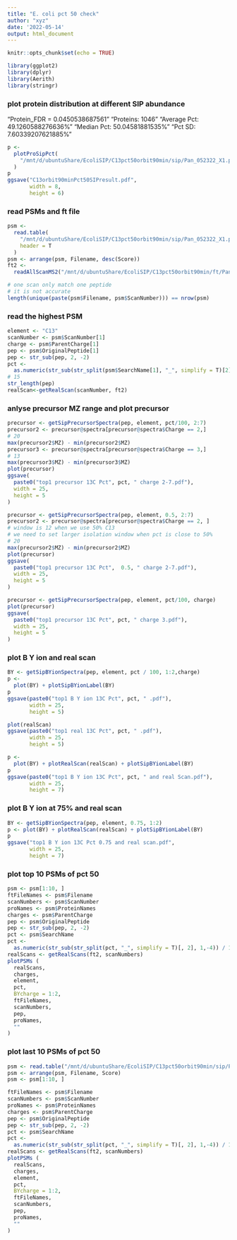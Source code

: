```yaml
---
title: "E. coli pct 50 check"
author: "xyz"
date: '2022-05-14'
output: html_document
---
```


```r
knitr::opts_chunk$set(echo = TRUE)
```

```r
library(ggplot2)
library(dplyr)
library(Aerith)
library(stringr)
```

### plot protein distribution at different SIP abundance

"Protein_FDR = 0.0450538687561"
"Proteins: 1046"
"Average Pct: 49.1260588276636%"
"Median Pct: 50.04581881535%"
"Pct SD: 7.60339207621885%"

```r
p <-
  plotProSipPct(
    "/mnt/d/ubuntuShare/EcoliSIP/C13pct50orbit90min/sip/Pan_052322_X1.pro.cluster.txt"
  )
p
ggsave("C13orbit90minPct50SIPresult.pdf",
       width = 8,
       height = 6)
```

### read PSMs and ft file

```r
psm <-
  read.table(
    "/mnt/d/ubuntuShare/EcoliSIP/C13pct50orbit90min/sip/Pan_052322_X1.psm.txt",
    header = T
  )
psm <- arrange(psm, Filename, desc(Score))
ft2 <-
  readAllScanMS2("/mnt/d/ubuntuShare/EcoliSIP/C13pct50orbit90min/ft/Pan_052322_X13.FT2")

# one scan only match one peptide
# it is not accurate
length(unique(paste(psm$Filename, psm$ScanNumber))) == nrow(psm)
```

### read the highest PSM

```r
element <- "C13"
scanNumber <- psm$ScanNumber[1]
charge <- psm$ParentCharge[1]
pep <- psm$OriginalPeptide[1]
pep <- str_sub(pep, 2, -2)
pct <-
  as.numeric(str_sub(str_split(psm$SearchName[1], "_", simplify = T)[2], 1, -4))
# 15
str_length(pep)
realScan<-getRealScan(scanNumber, ft2)
```

### anlyse precursor MZ range and plot precursor

```r
precursor <- getSipPrecursorSpectra(pep, element, pct/100, 2:7)
precursor2 <- precursor@spectra[precursor@spectra$Charge == 2,]
# 20
max(precursor2$MZ) - min(precursor2$MZ)
precursor3 <- precursor@spectra[precursor@spectra$Charge == 3,]
# 13
max(precursor3$MZ) - min(precursor3$MZ)
plot(precursor)
ggsave(
  paste0("top1 precursor 13C Pct", pct, " charge 2-7.pdf"),
  width = 25,
  height = 5
)

precursor <- getSipPrecursorSpectra(pep, element, 0.5, 2:7)
precursor2 <- precursor@spectra[precursor@spectra$Charge == 2, ]
# window is 12 when we use 50% C13
# we need to set larger isolation window when pct is close to 50%
# 20
max(precursor2$MZ) - min(precursor2$MZ)
plot(precursor)
ggsave(
  paste0("top1 precursor 13C Pct",  0.5, " charge 2-7.pdf"),
  width = 25,
  height = 5
)

precursor <- getSipPrecursorSpectra(pep, element, pct/100, charge)
plot(precursor)
ggsave(
  paste0("top1 precursor 13C Pct", pct, " charge 3.pdf"),
  width = 25,
  height = 5
)
```

### plot B Y ion and real scan

```r
BY <- getSipBYionSpectra(pep, element, pct / 100, 1:2,charge)
p <-
  plot(BY) + plotSipBYionLabel(BY)
p
ggsave(paste0("top1 B Y ion 13C Pct", pct, " .pdf"),
       width = 25,
       height = 5)

plot(realScan)
ggsave(paste0("top1 real 13C Pct", pct, " .pdf"),
       width = 25,
       height = 5)

p <-
  plot(BY) + plotRealScan(realScan) + plotSipBYionLabel(BY)
p
ggsave(paste0("top1 B Y ion 13C Pct", pct, " and real Scan.pdf"),
       width = 25,
       height = 7)
```

### plot B Y ion at 75% and real scan

```r
BY <- getSipBYionSpectra(pep, element, 0.75, 1:2)
p <- plot(BY) + plotRealScan(realScan) + plotSipBYionLabel(BY)
p
ggsave("top1 B Y ion 13C Pct 0.75 and real scan.pdf",
       width = 25,
       height = 7)
```

### plot top 10 PSMs of pct 50

```r
psm <- psm[1:10, ]
ftFileNames <- psm$Filename
scanNumbers <- psm$ScanNumber
proNames <- psm$ProteinNames
charges <- psm$ParentCharge
pep <- psm$OriginalPeptide
pep <- str_sub(pep, 2, -2)
pct <- psm$SearchName
pct <-
  as.numeric(str_sub(str_split(pct, "_", simplify = T)[, 2], 1,-4)) / 100
realScans <- getRealScans(ft2, scanNumbers)
plotPSMs (
  realScans,
  charges,
  element,
  pct,
  BYcharge = 1:2,
  ftFileNames,
  scanNumbers,
  pep,
  proNames,
  ""
)
```

### plot last 10 PSMs of pct 50

```r
psm <- read.table("/mnt/d/ubuntuShare/EcoliSIP/C13pct50orbit90min/sip/Pan_052322_X1.psm.txt", header = T)
psm <- arrange(psm, Filename, Score)
psm <- psm[1:10, ]

ftFileNames <- psm$Filename
scanNumbers <- psm$ScanNumber
proNames <- psm$ProteinNames
charges <- psm$ParentCharge
pep <- psm$OriginalPeptide
pep <- str_sub(pep, 2, -2)
pct <- psm$SearchName
pct <-
  as.numeric(str_sub(str_split(pct, "_", simplify = T)[, 2], 1,-4)) / 100
realScans <- getRealScans(ft2, scanNumbers)
plotPSMs (
  realScans,
  charges,
  element,
  pct,
  BYcharge = 1:2,
  ftFileNames,
  scanNumbers,
  pep,
  proNames,
  ""
)
```


